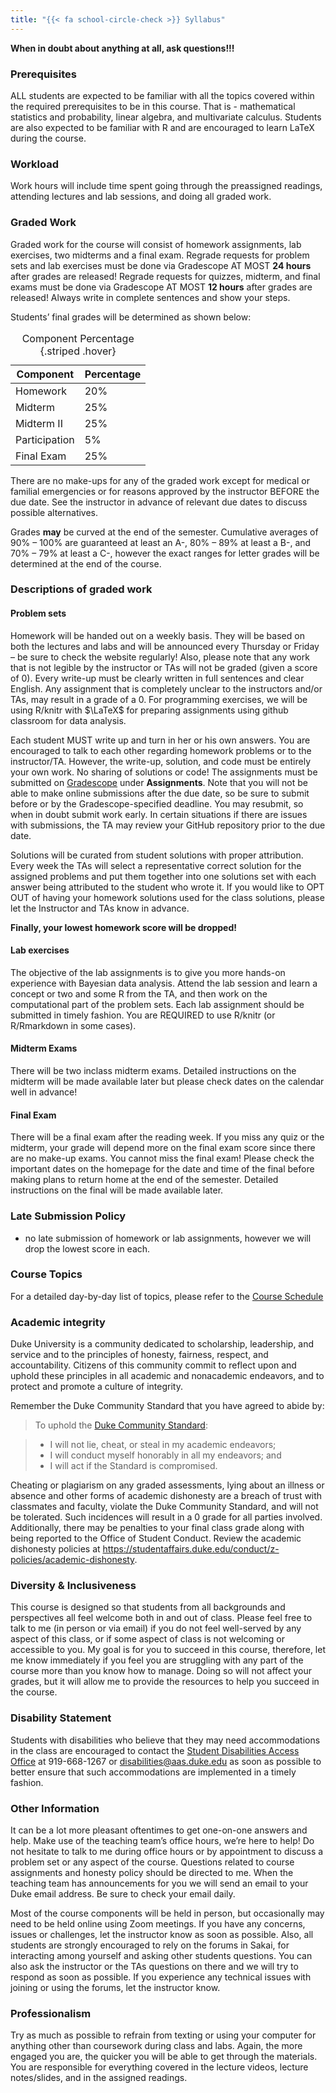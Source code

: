 ```yaml
---
title: "{{< fa school-circle-check >}} Syllabus"
---
```


**When in doubt about anything at all, ask questions!!!**


### Prerequisites
ALL students are expected to be familiar with all the topics covered within the required prerequisites to be in this course. That is - mathematical statistics and probability, linear algebra, and multivariate calculus. Students are also expected to be familiar with R and are encouraged to learn LaTeX during the course.

### Workload

Work hours will include time spent going through the preassigned readings, attending lectures and lab sessions, and doing all graded work. 

### Graded Work

Graded work for the course will consist of homework assignments, lab exercises, two midterms and a final exam. Regrade requests for problem sets and lab exercises must be done via Gradescope AT MOST **24 hours** after grades are released! Regrade requests for quizzes, midterm, and final exams must be done via Gradescope AT MOST  **12 hours** after grades are released! Always write in complete sentences and show your steps.

Students' final grades will be determined as shown below:


Component             | Percentage
----------------------|----------------
Homework | 20%
Midterm | 25%
Midterm II | 25%
Participation | 5%
Final Exam | 25%
: Component Percentage {.striped .hover}

There are no make-ups for any of the graded work except for medical or familial emergencies or for reasons approved by the instructor BEFORE the due date. See the instructor in advance of relevant due dates to discuss possible alternatives. 
	
Grades **may** be curved at the end of the semester. Cumulative averages of 90% -- 100% are guaranteed at least an A-, 80% -- 89% at least a B-, and 70% -- 79% at least a C-, however the exact ranges for letter grades will be determined at the end of the course.


### Descriptions of graded work

#### Problem sets
Homework will be handed out on a weekly basis. They will be based on both the lectures and labs and will be announced every Thursday or Friday -- be sure to check the website regularly!  Also, please note that any work that is not legible by the instructor or TAs will not be graded (given a score  of 0). Every write-up must be clearly written in full sentences and clear English. Any assignment that is completely unclear to the instructors and/or TAs, may result in a grade of a 0. For programming exercises, we will be using R/knitr with $\LaTeX$  for preparing assignments using github classroom for data analysis.

Each student MUST write up and turn in her or his own answers. You are encouraged to talk to each other regarding homework problems or to the instructor/TA. However, the write-up, solution, and code must be entirely your own work. No sharing of solutions or code!  The assignments must be submitted on [Gradescope](https://www.gradescope.com/courses/585736) under **Assignments**. Note that you will not be able to make online submissions after the due date, so be sure to submit before or by the Gradescope-specified deadline. You may resubmit, so when in doubt submit work early.  In certain situations if there are issues with submissions, the TA may review your GitHub repository prior to the due date.

Solutions will be curated from student solutions with proper attribution. Every week the TAs will select a representative correct solution for the assigned problems and put them together into one solutions set with each answer being attributed to the student who wrote it. If you would like to OPT OUT of having your homework solutions used for the class solutions, please let the Instructor and TAs know in advance.

**Finally, your lowest homework score will be dropped!**

#### Lab exercises
The objective of the lab assignments is to give you more hands-on experience with Bayesian data analysis. Attend the lab session and learn a concept or two and some R from the TA, and then work on the computational part of the problem sets. Each lab assignment should be submitted in timely fashion. You are REQUIRED to use R/knitr (or R/Rmarkdown in some cases).


#### Midterm Exams
There will be two inclass midterm exams.  Detailed instructions on the midterm will be made available later but please check dates on the calendar well in advance!

#### Final Exam
There will be a final exam after the reading week. If you miss any quiz or the midterm, your grade will depend more on the final exam score since there are no make-up exams. You cannot miss the final exam! Please check the important dates on the homepage for the date and time of the final before making plans to return home at the end of the semester. Detailed instructions on the final will be made available later.


### Late Submission Policy

- no late submission of homework or lab assignments, however we will drop the lowest score in each.

### Course Topics


For a detailed day-by-day list of topics, please refer to the [Course Schedule](schedule.html)


### Academic integrity
Duke University is a community dedicated to scholarship, leadership, and service and to the principles of honesty, fairness, respect, and accountability. Citizens of this community commit to reflect upon and uphold these principles in all academic and nonacademic endeavors, and to protect and promote a culture of integrity.

Remember the Duke Community Standard that you have agreed to abide by:

> To uphold the [Duke Community Standard](https://studentaffairs.duke.edu/conduct/about-us/duke-community-standard):

> - I will not lie, cheat, or steal in my academic endeavors;
> - I will conduct myself honorably in all my endeavors; and
> - I will act if the Standard is compromised.

Cheating or plagiarism on any graded assessments, lying about an illness or absence and other forms of academic dishonesty are a breach of trust with classmates and faculty, violate the Duke Community Standard, and will not be tolerated. Such incidences will result in a 0 grade for all parties involved. Additionally, there may be penalties to your final class grade along with being reported to the Office of Student Conduct. Review the academic dishonesty policies at [https://studentaffairs.duke.edu/conduct/z-policies/academic-dishonesty](https://studentaffairs.duke.edu/conduct/z-policies/academic-dishonesty).


### Diversity & Inclusiveness
This course is designed so that students from all backgrounds and perspectives all feel welcome both in and out of class. Please feel free to talk to me (in person or via email) if you do not feel well-served by any aspect of this class, or if some aspect of class is not welcoming or accessible to you. My goal is for you to succeed in this course, therefore, let me know immediately if you feel you are struggling with any part of the course more than you know how to manage. Doing so will not affect your grades, but it will allow me to provide the resources to help you succeed in the course.

### Disability Statement
Students with disabilities who believe that they may need accommodations in the class are encouraged to contact the <a href="https://access.duke.edu/students/staff.php">Student Disabilities Access Office</a> at 919-668-1267 or <a href="mailto:disabilities@aas.duke.edu">disabilities@aas.duke.edu</a> as soon as possible to better ensure that such accommodations are implemented in a timely fashion.



### Other Information
It can be a lot more pleasant oftentimes to get one-on-one answers and help. Make use of the teaching team's office hours, we're here to help! Do not hesitate to talk to me during office hours or by appointment to discuss a problem set or any aspect of the course.  Questions related to course assignments and honesty policy should be directed to me. When the teaching team has announcements for you we will send an email to your Duke email address. Be sure to check your email daily.

Most of the course components will be held in person, but occasionally may need to be held online using Zoom meetings. If you have any concerns, issues or challenges, let the instructor know as soon as possible. Also, all students are strongly encouraged to rely on the forums in Sakai, for interacting among yourself and asking other students questions. You can also ask the instructor or the TAs questions on there and we will try to respond as soon as possible.  If you experience any technical issues with joining or using the forums, let the instructor know.


### Professionalism
Try as much as possible to refrain from texting or using your computer for anything other than coursework during class and labs. Again, the more engaged you are, the quicker you will be able to get through the materials. You are responsible for everything covered in the lecture videos, lecture notes/slides, and in the assigned readings.

